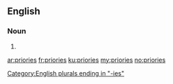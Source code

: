 ==English==

===Noun===
{{head|en|plural}}

# {{plural of|priory|lang=en}}

[[Category:English plurals ending in "-ies"]]

[[ar:priories]]
[[fr:priories]]
[[ku:priories]]
[[my:priories]]
[[no:priories]]
